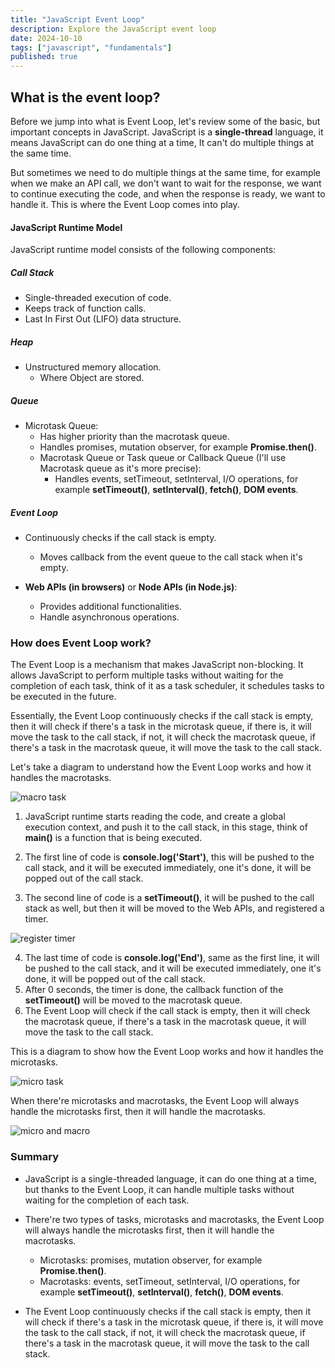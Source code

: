 ```yaml
---
title: "JavaScript Event Loop"
description: Explore the JavaScript event loop
date: 2024-10-10
tags: ["javascript", "fundamentals"]
published: true
---
```


## What is the event loop?

Before we jump into what is Event Loop, let's review some of the basic, but important concepts in JavaScript.
JavaScript is a **single-thread** language, it means JavaScript can do one thing at a time, It can't do multiple things at the same time.

But sometimes we need to do multiple things at the same time, for example when we make an API call, we don't want to wait for the response, we want to continue executing the code, and when the response is ready, we want to handle it. This is where the Event Loop comes into play.

#### JavaScript Runtime Model

JavaScript runtime model consists of the following components:

##### Call Stack

- Single-threaded execution of code.
- Keeps track of function calls.
- Last In First Out (LIFO) data structure.

##### Heap

- Unstructured memory allocation.
  - Where Object are stored.

##### Queue

- Microtask Queue:
  - Has higher priority than the macrotask queue.
  - Handles promises, mutation observer, for example **Promise.then()**.
  - Macrotask Queue or Task queue or Callback Queue (I'll use Macrotask queue as it's more precise):
    - Handles events, setTimeout, setInterval, I/O operations, for example **setTimeout()**, **setInterval()**, **fetch()**, **DOM events**.

##### Event Loop

- Continuously checks if the call stack is empty.

  - Moves callback from the event queue to the call stack when it's empty.

- **Web APIs (in browsers)** or **Node APIs (in Node.js)**:
  - Provides additional functionalities.
  - Handle asynchronous operations.

### How does Event Loop work?

The Event Loop is a mechanism that makes JavaScript non-blocking. It allows JavaScript to perform multiple tasks without waiting for the completion of each task, think of it as a task scheduler, it schedules tasks to be executed in the future.

Essentially, the Event Loop continuously checks if the call stack is empty, then it will check if there's a task in the microtask queue, if there is, it will move the task to the call stack, if not, it will check the macrotask queue, if there's a task in the macrotask queue, it will move the task to the call stack.

Let's take a diagram to understand how the Event Loop works and how it handles the macrotasks.

<Image src="/static/macro.png" alt="macro task" width={1000} height={1000} />

1. JavaScript runtime starts reading the code, and create a global execution context, and push it to the call stack, in this stage, think of **main()** is a function that is being executed.

2. The first line of code is **console.log('Start')**, this will be pushed to the call stack, and it will be executed immediately, one it's done, it will be popped out of the call stack.
3. The second line of code is a **setTimeout()**, it will be pushed to the call stack as well, but then it will be moved to the Web APIs, and registered a timer.

<Image
  src="/static/register-timer.png"
  alt="register timer"
  width={1000}
  height={1000}
/>

4. The last time of code is **console.log('End')**, same as the first line, it will be pushed to the call stack, and it will be executed immediately, one it's done, it will be popped out of the call stack.
5. After 0 seconds, the timer is done, the callback function of the **setTimeout()** will be moved to the macrotask queue.
6. The Event Loop will check if the call stack is empty, then it will check the macrotask queue, if there's a task in the macrotask queue, it will move the task to the call stack.

This is a diagram to show how the Event Loop works and how it handles the microtasks.

<Image src="/static/micro.png" alt="micro task" width={1000} height={1000} />

When there're microtasks and macrotasks, the Event Loop will always handle the microtasks first, then it will handle the macrotasks.

<Image
  src="/static/micro-macro.png"
  alt="micro and macro"
  width={1000}
  height={1000}
/>

### Summary

- JavaScript is a single-threaded language, it can do one thing at a time, but thanks to the Event Loop, it can handle multiple tasks without waiting for the completion of each task.
- There're two types of tasks, microtasks and macrotasks, the Event Loop will always handle the microtasks first, then it will handle the macrotasks.

  - Microtasks: promises, mutation observer, for example **Promise.then()**.
  - Macrotasks: events, setTimeout, setInterval, I/O operations, for example **setTimeout()**, **setInterval()**, **fetch()**, **DOM events**.

- The Event Loop continuously checks if the call stack is empty, then it will check if there's a task in the microtask queue,
  if there is, it will move the task to the call stack, if not, it will check the macrotask queue, if there's a task in the macrotask queue, it will move the task to the call stack.
